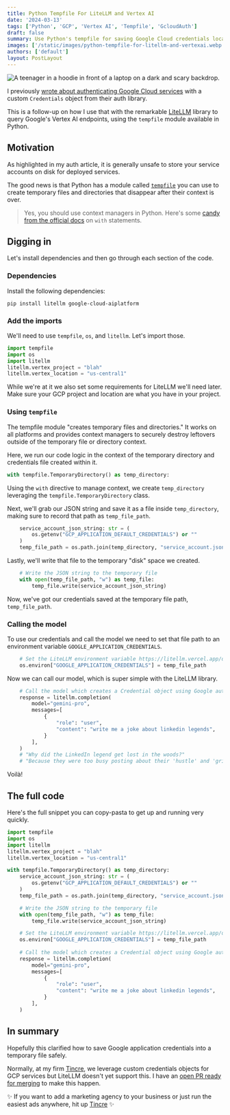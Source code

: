 ```yaml
---
title: Python Tempfile For LiteLLM and Vertex AI
date: '2024-03-13'
tags: ['Python', 'GCP', 'Vertex AI', 'Tempfile', 'GcloudAuth']
draft: false
summary: Use Python's tempfile for saving Google Cloud credentials locally when you call Vertex AI endpoints with LiteLLM
images: ['/static/images/python-tempfile-for-litellm-and-vertexai.webp']
authors: ['default']
layout: PostLayout
---
```


<Image
  className="rounded-md shadow-md"
  src="/static/images/python-tempfile-for-litellm-and-vertexai.webp"
  alt="A teenager in a hoodie in front of a laptop on a dark and scary backdrop."
  height={800}
  width={1400}
/>

I previously [wrote about authenticating Google Cloud services](/blog/gcp-auth-with-custom-credentials) with a custom `Credentials` object from their auth library.

This is a follow-up on how I use that with the remarkable [LiteLLM](https://litellm.vercel.app) library to query Google's Vertex AI endpoints, using the `tempfile` module available in Python.

## Motivation

As highlighted in my auth article, it is generally unsafe to store your service accounts on disk for deployed services.

The good news is that Python has a module called [`tempfile`](https://docs.python.org/3/library/tempfile.html#examples) you can use to create temporary files and directories that disappear after their context is over.

> Yes, you should use context managers in Python. Here's some [candy from the official docs](https://docs.python.org/3/reference/compound_stmts.html#with) on `with` statements.

## Digging in 

Let's install dependencies and then go through each section of the code.

### Dependencies 

Install the following dependencies:

```
pip install litellm google-cloud-aiplatform
```

### Add the imports

We'll need to use `tempfile`, `os`, and `litellm`. Let's import those.

```python
import tempfile
import os
import litellm
litellm.vertex_project = "blah"
litellm.vertex_location = "us-central1"
```

While we're at it we also set some requirements for LiteLLM we'll need later. Make sure your GCP project and location are what you have in your project.

### Using `tempfile`

The tempfile module "creates temporary files and directories." It works on all platforms and provides context managers to securely destroy leftovers outside of the temporary file or directory context.

Here, we run our code logic in the context of the temporary directory and credentials file created within it.

```python
with tempfile.TemporaryDirectory() as temp_directory:
```
Using the `with` directive to manage context, we create `temp_directory` leveraging the `tempfile.TemporaryDirectory` class. 

Next, we'll grab our JSON string and save it as a file inside `temp_directory`, making sure to record that path as `temp_file_path`.

```python
    service_account_json_string: str = (
        os.getenv("GCP_APPLICATION_DEFAULT_CREDENTIALS") or ""
    )
    temp_file_path = os.path.join(temp_directory, "service_account.json")
```

Lastly, we'll write that file to the temporary "disk" space we created.

```python
    # Write the JSON string to the temporary file
    with open(temp_file_path, "w") as temp_file:
        temp_file.write(service_account_json_string)
```

Now, we've got our credentials saved at the temporary file path, `temp_file_path`.

### Calling the model

To use our credentials and call the model we need to set that file path to an environment variable `GOOGLE_APPLICATION_CREDENTIALS`. 

```python
    # Set the LiteLLM environment variable https://litellm.vercel.app/docs/providers/vertex
    os.environ["GOOGLE_APPLICATION_CREDENTIALS"] = temp_file_path
```

Now we can call our model, which is super simple with the LiteLLM library.

```python
    # Call the model which creates a Credential object using Google auth under the hood within LiteLLM
    response = litellm.completion(
        model="gemini-pro",
        messages=[
            {
                "role": "user",
                "content": "write me a joke about linkedin legends",
            }
        ],
    )
    # "Why did the LinkedIn legend get lost in the woods?"
    # "Because they were too busy posting about their 'hustle' and 'grind' to pay attention to where they were going."
```

Voilà!

## The full code 

Here's the full snippet you can copy-pasta to get up and running very
quickly.

```python
import tempfile
import os
import litellm
litellm.vertex_project = "blah"
litellm.vertex_location = "us-central1"

with tempfile.TemporaryDirectory() as temp_directory:
    service_account_json_string: str = (
        os.getenv("GCP_APPLICATION_DEFAULT_CREDENTIALS") or ""
    )
    temp_file_path = os.path.join(temp_directory, "service_account.json")

    # Write the JSON string to the temporary file
    with open(temp_file_path, "w") as temp_file:
        temp_file.write(service_account_json_string)

    # Set the LiteLLM environment variable https://litellm.vercel.app/docs/providers/vertex
    os.environ["GOOGLE_APPLICATION_CREDENTIALS"] = temp_file_path
    
    # Call the model which creates a Credential object using Google auth under the hood within LiteLLM
    response = litellm.completion(
        model="gemini-pro",
        messages=[
            {
                "role": "user",
                "content": "write me a joke about linkedin legends",
            }
        ],
    )
```
## In summary

Hopefully this clarified how to save Google application credentials into a temporary file safely.

Normally, at my firm [Tincre](https://tincre.com), we leverage custom credentials objects for GCP services but LiteLLM doesn't yet support this. I have an [open PR ready for merging](https://github.com/BerriAI/litellm/pull/2463) to make this happen.

<BlogNewsletterForm />

✨ If you want to add a marketing agency to your business or just run the easiest ads anywhere, hit up [Tincre](https://tincre.com) ✨
